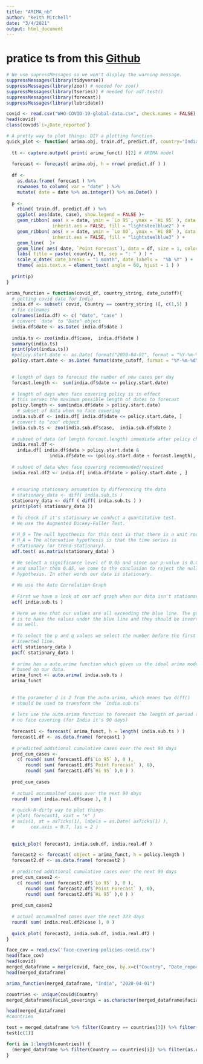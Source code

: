 ```yaml
---
title: "ARIMA_nb"
author: "Keith Mitchell"
date: "3/4/2021"
output: html_document
---
```


# pratice ts from this [Github](https://github.com/navido89/Time-Series-Analysis-ARIMA-Model-Covid19-Predictions)
```r
# We use supressMessages so we won't display the warning message. 
suppressMessages(library(tidyverse))
suppressMessages(library(zoo)) # needed for zoo()
suppressMessages(library(tseries)) # needed for adf.test()
suppressMessages(library(forecast))
suppressMessages(library(lubridate))
```

```r
covid <- read.csv("WHO-COVID-19-global-data.csv", check.names = FALSE)
head(covid)
class(covid$`ï»¿Date_reported`)

```


```r

# A pretty way to plot things: DIY a plotting function
quick_plot <- function( arima.obj, train.df, predict.df, country="India" ){
  
  tt <- capture.output( print( arima_funct) )[2] # ARIMA model 
  
  forecast <- forecast( arima.obj, h = nrow( predict.df ) )
  
  df <- 
    as.data.frame( forecast ) %>% 
    rownames_to_column( var = "date" ) %>% 
    mutate( date = date %>% as.integer() %>% as.Date() )
  
  p <- 
    rbind( train.df, predict.df ) %>% 
    ggplot( aes(date, case), show.legend = FALSE )+
    geom_ribbon( aes( x = date, ymin = `Lo 95`, ymax = `Hi 95` ), data = df,
                 inherit.aes = FALSE, fill = "lightsteelblue2" ) +
    geom_ribbon( aes( x = date, ymin = `Lo 80`, ymax = `Hi 80` ), data = df,
                 inherit.aes = FALSE, fill = "lightsteelblue3" ) +
    geom_line(  )+
    geom_line( aes( date, `Point Forecast`), data = df, size = 1, color = "purple" ) +
    labs( title = paste( country, tt, sep = ": " ) ) +
    scale_x_date( date_breaks = "1 month", date_labels =  "%b %Y" ) +
    theme( axis.text.x = element_text( angle = 60, hjust = 1 ) )
  
  print(p)
}
```


```r
arima_function = function(covid_df, country_string, date_cutoff){
  # getting covid data for India
  india.df <- subset( covid, Country == country_string )[, c(1,5) ]
  # fix colnames
  colnames(india.df) <- c( "date", "case" )
  # convert `date` to "Date" object
  india.df$date <- as.Date( india.df$date )
    
  india.ts <- zoo(india.df$case,  india.df$date ) 
  summary(india.ts)
  print(plot(india.ts))
  #policy.start.date <- as.Date( format("2020-04-01", format = "%Y-%m-%d") )
  policy.start.date <- as.Date( format(date_cutoff, format = "%Y-%m-%d") )

  
  # length of days to forecast the number of new cases per day
  forcast.length <-  sum(india.df$date <= policy.start.date)
  
  # length of days when face covering policy is in effect
  # this serves the maximum possible length of dates to forecast
  policy.length <- sum(india.df$date > policy.start.date)
    # subset of data when no face covering
  india.sub.df <- india.df[ india.df$date <= policy.start.date, ]
  # convert to "zoo" object
  india.sub.ts <- zoo(india.sub.df$case,  india.sub.df$date ) 
  
  # subset of data (of length forcast.length) immediate after policy change
  india.real.df <- 
    india.df[ india.df$date > policy.start.date & 
                india.df$date <= (policy.start.date + forcast.length), ]
  
  # subset of data when face covering recommended/required
  india.real.df2 <- india.df[ india.df$date > policy.start.date , ]
  
  
  # ensuring stationary assumption by differencing the data
  # stationary_data <- diff( india.sub.ts )
  stationary_data <- diff ( diff( india.sub.ts ) )
  print(plot( stationary_data ))
  
  # To check if it's stationary we conduct a quantitative test.
  # We use the Augmented Dickey-Fuller Test.
  
  # H_0 = The null hypothesis for this test is that there is a unit root.
  # H_A = The alternative hypothesis is that the time series is 
  # stationary (or trend-stationary).
  adf.test( as.matrix(stationary_data) ) 
  
  # We select a significance level of 0.05 and since our p-value is 0.01
  # and smaller then 0.05, we come to the conclusion to reject the null
  # hypothesis. In other words our data is stationary.
  
  # We use the Auto Correlation Graph
  
  # First we have a look at our acf graph when our data isn't stationary.
  acf( india.sub.ts )
  
  # Here we see that our values are all exceeding the blue line. The goal 
  # is to have the values under the blue line and they should be inverted 
  # as well.
  
  # To select the p and q values we select the number before the first 
  # inverted line.
  acf( stationary_data )
  pacf( stationary_data )
  
  # arima has a auto.arima function which gives us the ideal arima model 
  # based on our data.
  arima_funct <- auto.arima( india.sub.ts )
  arima_funct
  
  
  # the parameter d is 2 from the auto.arima, which means two diff()
  # should be used to transform the `india.sub.ts`
  
  # lets use the auto.arima function to forecast the length of period of
  # no face covering (for India it's 90 days)
  
  forecast1 <- forecast( arima_funct, h = length( india.sub.ts ) )
  forecast1.df <- as.data.frame( forecast1 )
  
  # predicted additional cumulative cases over the next 90 days
  pred_cum_cases <- 
    c( round( sum( forecast1.df$`Lo 95` ), 0 ), 
       round( sum( forecast1.df$`Point Forecast` ), 0),
       round( sum( forecast1.df$`Hi 95` ),0 ) ) 
  
  pred_cum_cases
  
  # actual accumualted cases over the next 90 days
  round( sum( india.real.df$case ), 0 )
  
  # quick-N-dirty way to plot things
  # plot( forecast1, xaxt = "n" )
  # axis(1, at = axTicks(1), labels = as.Date( axTicks(1) ),
  #      cex.axis = 0.7, las = 2 )
  
  
  quick_plot( forecast1, india.sub.df, india.real.df )

  forecast2 <- forecast( object = arima_funct, h = policy.length )
  forecast2.df <- as.data.frame( forecast2 )
  
  # predicted additional cumulative cases over the next 90 days
  pred_cum_cases2 <- 
    c( round( sum( forecast2.df$`Lo 95` ), 0 ), 
       round( sum( forecast2.df$`Point Forecast` ), 0),
       round( sum( forecast2.df$`Hi 95` ),0 ) ) 
  
  pred_cum_cases2
  
  # actual accumualted cases over the next 323 days
  round( sum( india.real.df2$case ), 0 )
  
  quick_plot( forecast2, india.sub.df, india.real.df2 )
}
```












```r
face_cov = read.csv('face-covering-policies-covid.csv')
head(face_cov)
head(covid)
merged_dataframe = merge(covid, face_cov, by.x=c("Country", "Date_reported"), by.y=c("Entity", "Date"), all.x=TRUE)
head(merged_dataframe)
```


```r
arima_function(merged_dataframe, "India", "2020-04-01")
```

```r
countries <- unique(covid$Country)
merged_dataframe$facial_coverings = as.character(merged_dataframe$facial_coverings)

head(merged_dataframe)
#countries

test = merged_dataframe %>% filter(Country == countries[3]) %>% filter(facial_coverings != "0")
test[c(1)]

for(i in 1:length(countries)) {
  (merged_dataframe %>% filter(Country == countries[i]) %>% filter(as.character(facial_coverings) != "0") %>% head(1))$Date_reported - 1
}
```
